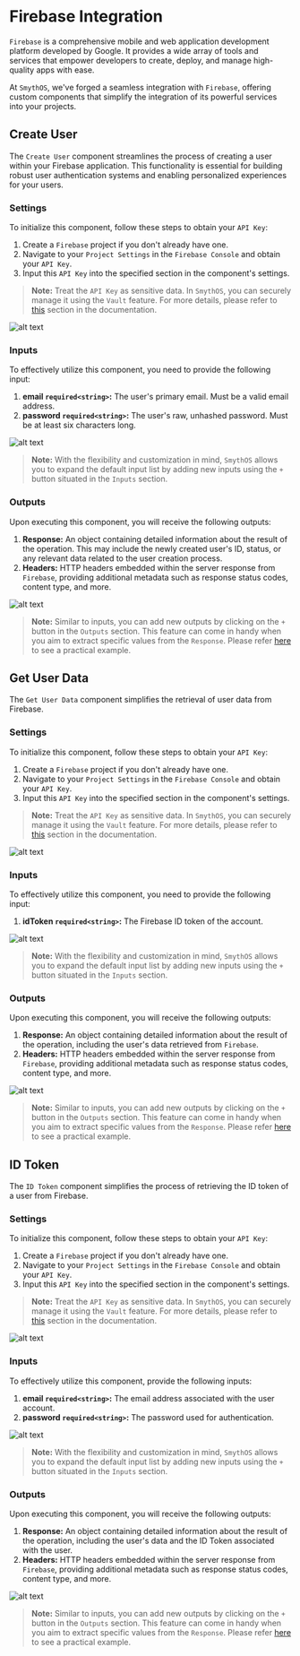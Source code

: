 
# Firebase Integration

`Firebase` is a comprehensive mobile and web application development platform developed by Google. It provides a wide array of tools and services that empower developers to create, deploy, and manage high-quality apps with ease.

At `SmythOS`, we've forged a seamless integration with `Firebase`, offering custom components that simplify the integration of its powerful services into your projects.

## Create User

The `Create User` component streamlines the process of creating a user within your Firebase application. This functionality is essential for building robust user authentication systems and enabling personalized experiences for your users.

### Settings

To initialize this component, follow these steps to obtain your `API Key`:

1. Create a `Firebase` project if you don't already have one.
2. Navigate to your `Project Settings` in the `Firebase Console` and obtain your `API Key`.
3. Input this `API Key` into the specified section in the component's settings.

> **Note:** Treat the `API Key` as sensitive data. In `SmythOS`, you can securely manage it using the `Vault` feature. For more details, please refer to [this](https://app.smythos.com/doc/#/vault/keysManagement) section in the documentation.

<Image src="/img/firebase/screenshot1.png" alt="alt text" />

### Inputs

To effectively utilize this component, you need to provide the following input:

1. **email `required<string>`:** The user's primary email. Must be a valid email address.
2. **password `required<string>`:** The user's raw, unhashed password. Must be at least six characters long.

<Image src="/img/firebase/screenshot2.png" alt="alt text" />

> **Note:** With the flexibility and customization in mind, `SmythOS` allows you to expand the default input list by adding new inputs using the `+` button situated in the `Inputs` section.

### Outputs

Upon executing this component, you will receive the following outputs:

1. **Response:** An object containing detailed information about the result of the operation. This may include the newly created user's ID, status, or any relevant data related to the user creation process.
2. **Headers:** HTTP headers embedded within the server response from `Firebase`, providing additional metadata such as response status codes, content type, and more.

<Image src="/img/firebase/screenshot3.png" alt="alt text" />

> **Note:** Similar to inputs, you can add new outputs by clicking on the `+` button in the `Outputs` section. This feature can come in handy when you aim to extract specific values from the `Response`. Please refer [here](https://app.smythos.com/doc/#/components/APICall?id=example-without-authentication) to see a practical example.

## Get User Data

The `Get User Data` component simplifies the retrieval of user data from Firebase.

### Settings

To initialize this component, follow these steps to obtain your `API Key`:

1. Create a `Firebase` project if you don't already have one.
2. Navigate to your `Project Settings` in the `Firebase Console` and obtain your `API Key`.
3. Input this `API Key` into the specified section in the component's settings.

> **Note:** Treat the `API Key` as sensitive data. In `SmythOS`, you can securely manage it using the `Vault` feature. For more details, please refer to [this](https://app.smythos.com/doc/#/vault/keysManagement) section in the documentation.

<Image src="/img/firebase/screenshot4.png" alt="alt text" />

### Inputs

To effectively utilize this component, you need to provide the following input:

1. **idToken `required<string>`:** The Firebase ID token of the account.

<Image src="/img/firebase/screenshot5.png" alt="alt text" />

> **Note:** With the flexibility and customization in mind, `SmythOS` allows you to expand the default input list by adding new inputs using the `+` button situated in the `Inputs` section.

### Outputs

Upon executing this component, you will receive the following outputs:

1. **Response:** An object containing detailed information about the result of the operation, including the user's data retrieved from `Firebase`.
2. **Headers:** HTTP headers embedded within the server response from `Firebase`, providing additional metadata such as response status codes, content type, and more.

<Image src="/img/firebase/screenshot6.png" alt="alt text" />

> **Note:** Similar to inputs, you can add new outputs by clicking on the `+` button in the `Outputs` section. This feature can come in handy when you aim to extract specific values from the `Response`. Please refer [here](https://app.smythos.com/doc/#/components/APICall?id=example-without-authentication) to see a practical example.

## ID Token

The `ID Token` component simplifies the process of retrieving the ID token of a user from Firebase.

### Settings

To initialize this component, follow these steps to obtain your `API Key`:

1. Create a `Firebase` project if you don't already have one.
2. Navigate to your `Project Settings` in the `Firebase Console` and obtain your `API Key`.
3. Input this `API Key` into the specified section in the component's settings.

> **Note:** Treat the `API Key` as sensitive data. In `SmythOS`, you can securely manage it using the `Vault` feature. For more details, please refer to [this](https://app.smythos.com/doc/#/vault/keysManagement) section in the documentation.

<Image src="/img/firebase/screenshot7.png" alt="alt text" />

### Inputs

To effectively utilize this component, provide the following inputs:

1. **email `required<string>`:** The email address associated with the user account.
2. **password `required<string>`:** The password used for authentication.

<Image src="/img/firebase/screenshot8.png" alt="alt text" />

> **Note:** With the flexibility and customization in mind, `SmythOS` allows you to expand the default input list by adding new inputs using the `+` button situated in the `Inputs` section.

### Outputs

Upon executing this component, you will receive the following outputs:

1. **Response:** An object containing detailed information about the result of the operation, including the user's data and the ID Token associated with the user.
2. **Headers:** HTTP headers embedded within the server response from `Firebase`, providing additional metadata such as response status codes, content type, and more.

<Image src="/img/firebase/screenshot9.png" alt="alt text" />

> **Note:** Similar to inputs, you can add new outputs by clicking on the `+` button in the `Outputs` section. This feature can come in handy when you aim to extract specific values from the `Response`. Please refer [here](https://app.smythos.com/doc/#/components/APICall?id=example-without-authentication) to see a practical example.